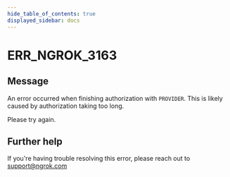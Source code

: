 ```yaml
---
hide_table_of_contents: true
displayed_sidebar: docs
---
```



# ERR_NGROK_3163

## Message

An error occurred when finishing authorization with `PROVIDER`. This is likely caused by authorization taking too long.

Please try again.

<ErrorDetails error="err_ngrok_3163" />

## Further help

If you're having trouble resolving this error, please reach out to [support@ngrok.com](mailto:support@ngrok.com?subject=Help%20with%20ERR_NGROK_3163)
